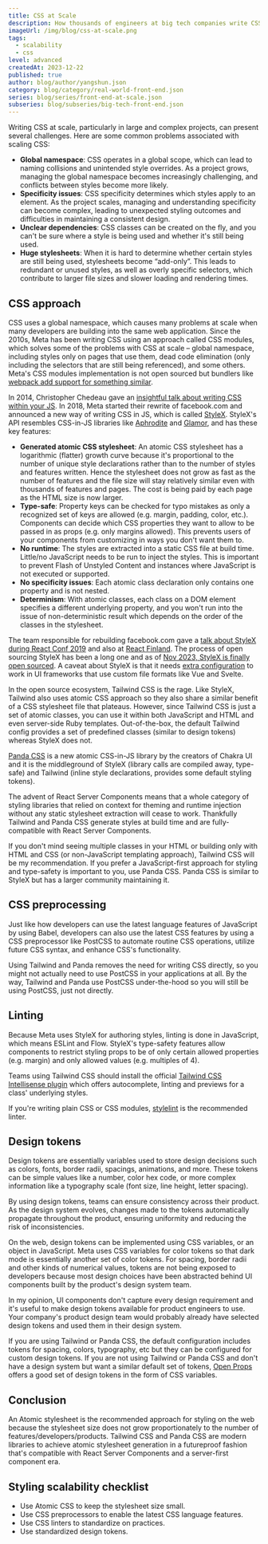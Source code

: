 ```yaml
---
title: CSS at Scale
description: How thousands of engineers at big tech companies write CSS.
imageUrl: /img/blog/css-at-scale.png
tags:
  - scalability
  - css
level: advanced
createdAt: 2023-12-22
published: true
author: blog/author/yangshun.json
category: blog/category/real-world-front-end.json
series: blog/series/front-end-at-scale.json
subseries: blog/subseries/big-tech-front-end.json
---
```


Writing CSS at scale, particularly in large and complex projects, can present several challenges. Here are some common problems associated with scaling CSS:

- **Global namespace**: CSS operates in a global scope, which can lead to naming collisions and unintended style overrides. As a project grows, managing the global namespace becomes increasingly challenging, and conflicts between styles become more likely.
- **Specificity issues**: CSS specificity determines which styles apply to an element. As the project scales, managing and understanding specificity can become complex, leading to unexpected styling outcomes and difficulties in maintaining a consistent design.
- **Unclear dependencies**: CSS classes can be created on the fly, and you can't be sure where a style is being used and whether it's still being used.
- **Huge stylesheets**: When it is hard to determine whether certain styles are still being used, stylesheets become “add-only”. This leads to redundant or unused styles, as well as overly specific selectors, which contribute to larger file sizes and slower loading and rendering times.

## CSS approach

CSS uses a global namespace, which causes many problems at scale when many developers are building into the same web application. Since the 2010s, Meta has been writing CSS using an approach called CSS modules, which solves some of the problems with CSS at scale – global namespace, including styles only on pages that use them, dead code elimination (only including the selectors that are still being referenced), and some others. Meta's CSS modules implementation is not open sourced but bundlers like [webpack add support for something similar](https://github.com/css-modules/css-modules).

In 2014, Christopher Chedeau gave an [insightful talk about writing CSS within your JS](https://blog.vjeux.com/2014/javascript/react-css-in-js-nationjs.html). In 2018, Meta started their rewrite of facebook.com and announced a new way of writing CSS in JS, which is called [StyleX](https://stylexjs.com/). StyleX's API resembles CSS-in-JS libraries like [Aphrodite](https://github.com/Khan/aphrodite) and [Glamor](https://github.com/threepointone/glamor), and has these key features:

- **Generated atomic CSS stylesheet**: An atomic CSS stylesheet has a logarithmic (flatter) growth curve because it's proportional to the number of unique style declarations rather than to the number of styles and features written. Hence the stylesheet does not grow as fast as the number of features and the file size will stay relatively similar even with thousands of features and pages. The cost is being paid by each page as the HTML size is now larger.
- **Type-safe**: Property keys can be checked for typo mistakes as only a recognized set of keys are allowed (e.g. margin, padding, color, etc.). Components can decide which CSS properties they want to allow to be passed in as props (e.g. only margins allowed). This prevents users of your components from customizing in ways you don't want them to.
- **No runtime**: The styles are extracted into a static CSS file at build time. Little/no JavaScript needs to be run to inject the styles. This is important to prevent Flash of Unstyled Content and instances where JavaScript is not executed or supported.
- **No specificity issues**: Each atomic class declaration only contains one property and is not nested.
- **Determinism**: With atomic classes, each class on a DOM element specifies a different underlying property, and you won't run into the issue of non-deterministic result which depends on the order of the classes in the stylesheet.

The team responsible for rebuilding facebook.com gave a [talk about StyleX during React Conf 2019](https://youtu.be/9JZHodNR184?si=Hf4yX0i5Tlx1wSkz&t=220) and also at [React Finland](https://www.youtube.com/watch?v=ur-sGzUWId4). The process of open sourcing StyleX has been a long one and as of [Nov 2023, StyleX is finally open sourced](https://stylex-docusaurus.vercel.app/blog/introducing-stylex/). A caveat about StyleX is that it needs [extra configuration](https://stylex-docusaurus.vercel.app/docs/learn/thinking-in-stylex/#when-authoring-your-ui-in-javascript) to work in UI frameworks that use custom file formats like Vue and Svelte.

In the open source ecosystem, Tailwind CSS is the rage. Like StyleX, Tailwind also uses atomic CSS approach so they also share a similar benefit of a CSS stylesheet file that plateaus. However, since Tailwind CSS is just a set of atomic classes, you can use it within both JavaScript and HTML and even server-side Ruby templates. Out-of-the-box, the default Tailwind config provides a set of predefined classes (similar to design tokens) whereas StyleX does not.

[Panda CSS](https://panda-css.com/) is a new atomic CSS-in-JS library by the creators of Chakra UI and it is the middleground of StyleX (library calls are compiled away, type-safe) and Tailwind (inline style declarations, provides some default styling tokens).

The advent of React Server Components means that a whole category of styling libraries that relied on context for theming and runtime injection without any static stylesheet extraction will cease to work. Thankfully Tailwind and Panda CSS generate styles at build time and are fully-compatible with React Server Components.

If you don't mind seeing multiple classes in your HTML or building only with HTML and CSS (or non-JavaScript templating approach), Tailwind CSS will be my recommendation. If you prefer a JavaScript-first approach for styling and type-safety is important to you, use Panda CSS. Panda CSS is similar to StyleX but has a larger community maintaining it.

## CSS preprocessing

Just like how developers can use the latest language features of JavaScript by using Babel, developers can also use the latest CSS features by using a CSS preprocessor like PostCSS to automate routine CSS operations, utilize future CSS syntax, and enhance CSS's functionality.

Using Tailwind and Panda removes the need for writing CSS directly, so you might not actually need to use PostCSS in your applications at all. By the way, Tailwind and Panda use PostCSS under-the-hood so you will still be using PostCSS, just not directly.

## Linting

Because Meta uses StyleX for authoring styles, linting is done in JavaScript, which means ESLint and Flow. StyleX's type-safety features allow components to restrict styling props to be of only certain allowed properties (e.g. margin) and only allowed values (e.g. multiples of 4).

Teams using Tailwind CSS should install the official [Tailwind CSS Intellisense plugin](https://tailwindcss.com/docs/editor-setup) which offers autocomplete, linting and previews for a class' underlying styles.

If you're writing plain CSS or CSS modules, [stylelint](https://stylelint.io/) is the recommended linter.

## Design tokens

Design tokens are essentially variables used to store design decisions such as colors, fonts, border radii, spacings, animations, and more. These tokens can be simple values like a number, color hex code, or more complex information like a typography scale (font size, line height, letter spacing).

By using design tokens, teams can ensure consistency across their product. As the design system evolves, changes made to the tokens automatically propagate throughout the product, ensuring uniformity and reducing the risk of inconsistencies.

On the web, design tokens can be implemented using CSS variables, or an object in JavaScript. Meta uses CSS variables for color tokens so that dark mode is essentially another set of color tokens. For spacing, border radii and other kinds of numerical values, tokens are not being exposed to developers because most design choices have been abstracted behind UI components built by the product's design system team.

In my opinion, UI components don't capture every design requirement and it's useful to make design tokens available for product engineers to use. Your company's product design team would probably already have selected design tokens and used them in their design system.

If you are using Tailwind or Panda CSS, the default configuration includes tokens for spacing, colors, typography, etc but they can be configured for custom design tokens. If you are not using Tailwind or Panda CSS and don't have a design system but want a similar default set of tokens, [Open Props](https://open-props.style/) offers a good set of design tokens in the form of CSS variables.

## Conclusion

An Atomic stylesheet is the recommended approach for styling on the web because the stylesheet size does not grow proportionately to the number of features/developers/products. Tailwind CSS and Panda CSS are modern libraries to achieve atomic stylesheet generation in a futureproof fashion that's compatible with React Server Components and a server-first component era.

## Styling scalability checklist

- Use Atomic CSS to keep the stylesheet size small.
- Use CSS preprocessors to enable the latest CSS language features.
- Use CSS linters to standardize on practices.
- Use standardized design tokens.
